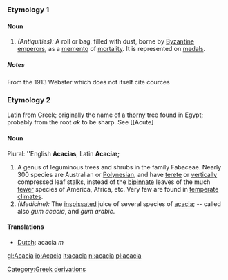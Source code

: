 ===Etymology 1===

====Noun====
#''(Antiquities):'' A roll or bag, filled with dust, borne by [[Byzantine]] [[emperors]], as a [[memento]] of [[mortality]]. It is represented on [[medals]].
=====Notes=====
From the 1913 Webster which does not itself cite cources
===Etymology 2===
Latin from Greek; originally the name of a [[thorny]] tree found in Egypt; probably from the root ''ak'' to be sharp. See [[Acute]
====Noun====
Plural: ''English '''Acacias''', Latin '''Acaciæ;'''
#A genus of leguminous trees and shrubs in the family Fabaceae. Nearly 300 species are Australian or [[Polynesian]], and have [[terete]] or [[vertically]] compressed leaf stalks, instead of the [[bipinnate]] leaves of the much [[fewer]] species of America, Africa, etc. Very few are found in [[temperate]] [[climates]].
#''(Medicine):'' The [[inspissated]] juice of several species of [[acacia]]; -- called also ''gum acacia'', and ''gum arabic''.

====Translations====
*[[Dutch]]: acacia ''m''

[[Category:Greek derivations]]

[[gl:Acacia]]
[[io:Acacia]]
[[it:acacia]]
[[nl:acacia]]
[[pl:acacia]]